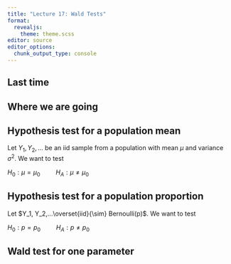 ```yaml
---
title: "Lecture 17: Wald Tests"
format: 
  revealjs:
    theme: theme.scss
editor: source
editor_options: 
  chunk_output_type: console
---
```



## Last time

## Where we are going

## Hypothesis test for a population mean

Let $Y_1, Y_2,...$ be an iid sample from a population with mean $\mu$ and variance $\sigma^2$. We want to test

$H_0: \mu = \mu_0 \hspace{1cm} H_A: \mu \neq \mu_0$

## Hypothesis test for a population proportion

Let $Y_1, Y_2,...\overset{iid}{\sim} Bernoulli(p)$. We want to test

$H_0: p = p_0 \hspace{1cm} H_A: p \neq p_0$

## Wald test for one parameter



